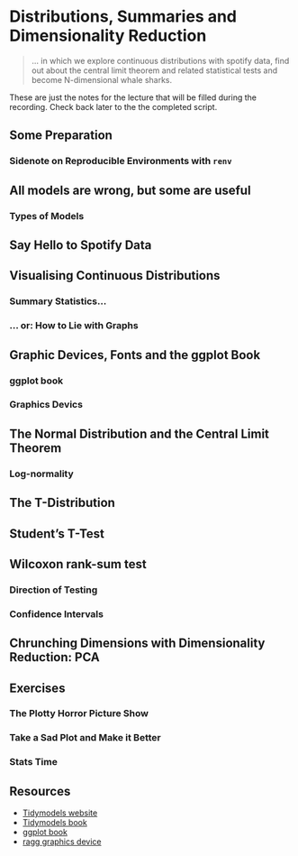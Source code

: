 # Distributions, Summaries and Dimensionality Reduction

> ... in which we explore continuous distributions with spotify data,
  find out about the central limit theorem and related statistical tests
  and become N-dimensional whale sharks.

::: { .alert .alert-info}
These are just the notes for the lecture that
will be filled during the recording.
Check back later to the the completed script.
:::

<!-- ::: {.video-container} -->
<!-- <iframe class="video" src="https://www.youtube.com/embed/1J2zomeKjFE" allowfullscreen></iframe> -->
<!-- ::: -->

## Some Preparation

### Sidenote on Reproducible Environments with `renv`

## All models are wrong, but some are useful

### Types of Models

## Say Hello to Spotify Data

## Visualising Continuous Distributions

### Summary Statistics...

### ... or: How to Lie with Graphs

## Graphic Devices, Fonts and the ggplot Book

### ggplot book

### Graphics Devics

## The Normal Distribution and the Central Limit Theorem

### Log-normality

## The T-Distribution

## Student's T-Test

## Wilcoxon rank-sum test

### Direction of Testing

### Confidence Intervals

## Chrunching Dimensions with Dimensionality Reduction: PCA

## Exercises

### The Plotty Horror Picture Show

### Take a Sad Plot and Make it Better

### Stats Time

## Resources

- [Tidymodels website](https://www.tidymodels.org/)
- [Tidymodels book](https://www.tmwr.org/)
- [ggplot book](https://ggplot2-book.org/)
- [ragg graphics device](https://ragg.r-lib.org/)

